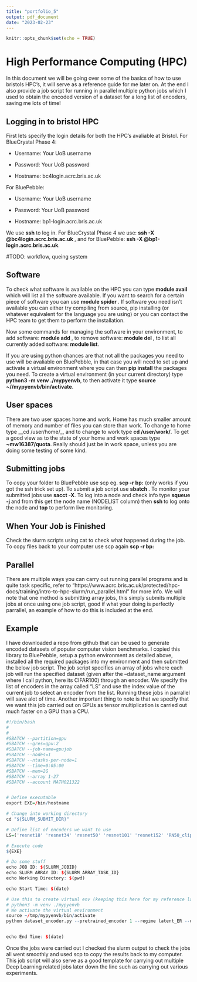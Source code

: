 ```yaml
---
title: "portfolio_5"
output: pdf_document
date: "2023-02-23"
---
```


```r
knitr::opts_chunk$set(echo = TRUE)
```

# High Performance Computing (HPC)
In this document we will be going over some of the basics of how to use bristols HPC's, it will serve as a reference guide for me later on. At the end I also provide a job script for running in parallel multiple python jobs which I used to obtain the encoded version of a dataset for a long list of encoders, saving me lots of time!


## Logging in to bristol HPC
First lets specify the login details for both the HPC's avaliable at Bristol. For BlueCrystal Phase 4:    

  - Username: Your UoB username   
  
  - Password: Your UoB password   
  
  - Hostname: bc4login.acrc.bris.ac.uk    

For BluePebble:   

  - Username: Your UoB username   
  
  - Password: Your UoB password   
  
  - Hostname: bp1-login.acrc.bris.ac.uk    
  
We use __ssh__ to log in. For BlueCrystal Phase 4 we use: **ssh -X <username>@bc4login.acrc.bris.ac.uk** , and for BluePebble: **ssh -X <username>@bp1-login.acrc.bris.ac.uk**.



#TODO: workflow, queing system

## Software
To check what software is available on the HPC you can type __module avail__ which will list all the software available. If you want to search for a certain piece of software you can use __module spider <what you are looking for> __. If software you need isn't available you can either try compiling from source, pip installing (or whatever equivalent for the language you are using) or you can contact the HPC team to get them to perform the installation. 

Now some commands for managing the software in your environment, to add software: __module add <module name>__, to remove software: __module del <module name>__, to list all currently added software: __module list__. 

If you are using python chances are that not all the packages you need to use will be avaliable on BluePebble, in that case you will need to set up and activate a virtual environment where you can then __pip install__ the packages you need. To create a virtual environment (in your current directory) type __python3 -m venv ./mypyenvb__, to then activate it type __source ~/<path to where you stored the virtual environment>/mypyenvb/bin/activate__. 

## User spaces
There are two user spaces home and work. Home has much smaller amount of memory and number of files you can store than work. To change to home type __cd /user/home/<username>_, and to change to work type __cd /user/work/<username>__. To get a good view as to the state of your home and work spaces type __~mw16387/quota__. Really should just be in work space, unless you are doing some testing of some kind.

## Submitting jobs
To copy your folder to BluePebble use scp eg. __scp -r <path to file you want to copy> bp:<path to where you want it copies in BluePebble>__ (only works if you got the ssh trick set up). To submit a job script use __sbatch <path to job script>__. To monitor your submitted jobs use __sacct -X__. To log into a node and check info type __squeue -j <job number>__ and from this get the node name (NODELIST column) then __ssh <node name>__ to log onto the node and __top__ to perform live monitoring. 

## When Your Job is Finished
Check the slurm scripts using cat to check what happened during the job. To copy files back to your computer use scp again __scp -r bp:<path to files you want copied in BluePebble> <path to where you want to copy files to on your computer>__

## Parallel 
There are multiple ways you can carry out running parallel programs and is quite task specific, refer to "https://www.acrc.bris.ac.uk/protected/hpc-docs/training/intro-to-hpc-slurm/run_parallel.html" for more info. We will note that one method is submitting array jobs, this simply submits multiple jobs at once using one job script, good if what your doing is perfectly parrallel, an example of how to do this is included at the end. 

## Example
I have downloaded a repo from github that can be used to generate encoded datasets of popular computer vision benchmarks. I copied this library to BluePebble, setup a python environment as detailed above, installed all the required packages into my environment and then submitted the below job script. The job script specifies an array of jobs where each job will run the specified dataset (given after the --dataset_name argument where I call python, here its CIFAR100) through an encoder. We specify the list of encoders in the array called "LS" and use the index value of the current job to select an encoder from the list. Running these jobs in parrallel will save alot of time. Another important thing to note is that we specify that we want this job carried out on GPUs as tensor multiplication is carried out much faster on a GPU than a CPU. 
```r
#!/bin/bash
#
#
#SBATCH --partition=gpu
#SBATCH --gres=gpu:2
#SBATCH --job-name=gpujob
#SBATCH --nodes=1
#SBATCH --ntasks-per-node=1
#SBATCH --time=0:05:00
#SBATCH --mem=2G
#SBATCH --array 1-27
#SBATCH --account MATH021322


# Define executable
export EXE=/bin/hostname

# Change into working directory
cd "${SLURM_SUBMIT_DIR}"

# Define list of encoders we want to use
LS=('resnet18' 'resnet34' 'resnet50' 'resnet101' 'resnet152' 'RN50_clip' 'RN101_clip' 'RN50x4_clip' 'RN50x16_clip' 'ViT-B/32_clip' 'ViT-B/16_clip' 'ViT-L/14_clip' 'RN50x64_clip' 'ViT-B/32' 'ViT-B/16' 'BiT-S-R50x1' 'BiT-S-R50x3' 'BiT-S-R101x1' 'BiT-S-R101x3' 'BiT-S-R152x2' 'BiT-S-R152x4' 'BiT-M-R50x1' 'BiT-M-R50x3' 'BiT-M-R101x1' 'BiT-M-R101x3' 'BiT-M-R152x2' 'BiT-M-R152x4')

# Execute code
${EXE}

# Do some stuff
echo JOB ID: ${SLURM_JOBID}
echo SLURM ARRAY ID: ${SLURM_ARRAY_TASK_ID}
echo Working Directory: $(pwd)

echo Start Time: $(date)

# Use this to create virtual env (keeping this here for my reference later on):
# python3 -m venv ./mypyenvb
# We activate the virtual environment
source ~/tmp/mypyenvb/bin/activate
python dataset_encoder.py --pretrained_encoder 1 --regime latent_ER --dataset_name CIFAR100 --dataset_encoder_name ${LS[${SLURM_ARRAY_TASK_ID}]}


echo End Time: $(date)
```
Once the jobs were carried out I checked the slurm output to check the jobs all went smoothly and used scp to copy the results back to my computer. This job script will also serve as a good template for carrying out multiple Deep Learning related jobs later down the line such as carrying out various experiments.  
